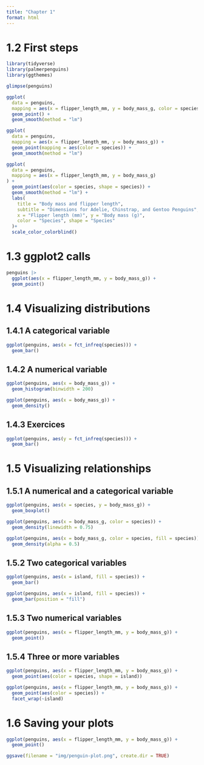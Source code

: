 ```yaml
---
title: "Chapter 1"
format: html
---
```


# 1.2 First steps
```r
library(tidyverse)
library(palmerpenguins)
library(ggthemes)
```

```r
glimpse(penguins)

ggplot(
  data = penguins,
  mapping = aes(x = flipper_length_mm, y = body_mass_g, color = species)) +
  geom_point() +
  geom_smooth(method = "lm")

ggplot(
  data = penguins,
  mapping = aes(x = flipper_length_mm, y = body_mass_g)) +
  geom_point(mapping = aes(color = species)) +
  geom_smooth(method = "lm")
```

```r
ggplot(
  data = penguins,
  mapping = aes(x = flipper_length_mm, y = body_mass_g)
) +
  geom_point(aes(color = species, shape = species)) +
  geom_smooth(method = "lm") +
  labs(
    title = "Body mass and flipper length",
    subtitle = "Dimensions for Adelie, Chinstrap, and Gentoo Penguins",
    x = "Flipper length (mm)", y = "Body mass (g)",
    color = "Species", shape = "Species"
  )+
  scale_color_colorblind()
```

# 1.3 ggplot2 calls
```r
penguins |>
  ggplot(aes(x = flipper_length_mm, y = body_mass_g)) +
  geom_point()
```

# 1.4 Visualizing distributions
## 1.4.1 A categorical variable
```r
ggplot(penguins, aes(x = fct_infreq(species))) +
  geom_bar()
```

## 1.4.2 A numerical variable
```r
ggplot(penguins, aes(x = body_mass_g)) +
  geom_histogram(binwidth = 200)

ggplot(penguins, aes(x = body_mass_g)) +
  geom_density()
```

## 1.4.3 Exercices
```r
ggplot(penguins, aes(y = fct_infreq(species))) +
  geom_bar()
```

# 1.5 Visualizing relationships
## 1.5.1 A numerical and a categorical variable
```r
ggplot(penguins, aes(x = species, y = body_mass_g)) +
  geom_boxplot()

ggplot(penguins, aes(x = body_mass_g, color = species)) +
  geom_density(linewidth = 0.75)

ggplot(penguins, aes(x = body_mass_g, color = species, fill = species)) +
  geom_density(alpha = 0.5)
```

## 1.5.2 Two categorical variables
```r
ggplot(penguins, aes(x = island, fill = species)) +
  geom_bar()

ggplot(penguins, aes(x = island, fill = species)) +
  geom_bar(position = "fill")
```

## 1.5.3 Two numerical variables
```r
ggplot(penguins, aes(x = flipper_length_mm, y = body_mass_g)) +
  geom_point()
```

## 1.5.4 Three or more variables
```r
ggplot(penguins, aes(x = flipper_length_mm, y = body_mass_g)) +
  geom_point(aes(color = species, shape = island))

ggplot(penguins, aes(x = flipper_length_mm, y = body_mass_g)) +
  geom_point(aes(color = species)) +
  facet_wrap(~island)
```

# 1.6 Saving your plots
```r
ggplot(penguins, aes(x = flipper_length_mm, y = body_mass_g)) +
  geom_point()

ggsave(filename = "img/penguin-plot.png", create.dir = TRUE)
```


